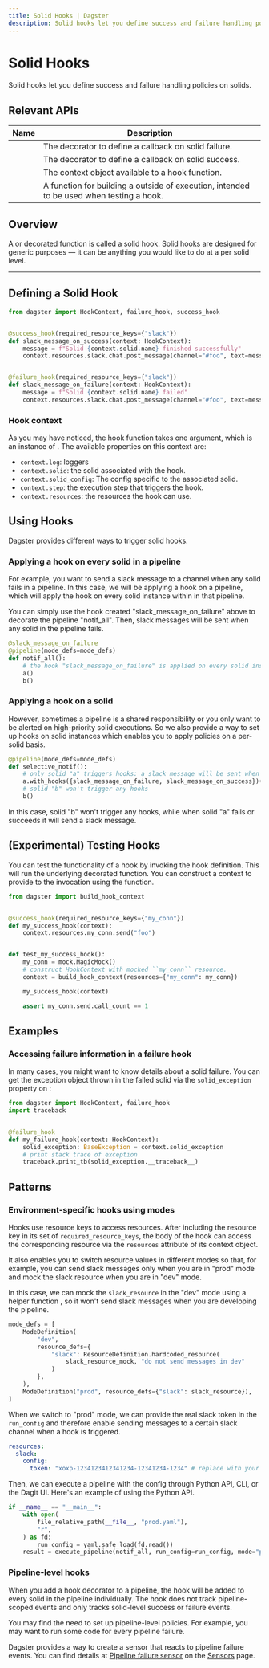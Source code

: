 ```yaml
---
title: Solid Hooks | Dagster
description: Solid hooks let you define success and failure handling policies on solids.
---
```


# Solid Hooks

Solid hooks let you define success and failure handling policies on solids.

## Relevant APIs

| Name                                                          | Description                                                                                                                |
| ------------------------------------------------------------- | -------------------------------------------------------------------------------------------------------------------------- |
| <PyObject module="dagster" object="failure_hook" decorator /> | The decorator to define a callback on solid failure.                                                                       |
| <PyObject module="dagster" object="success_hook" decorator /> | The decorator to define a callback on solid success.                                                                       |
| <PyObject module="dagster" object="HookContext"  />           | The context object available to a hook function.                                                                           |
| <PyObject module="dagster" object="build_hook_context" />     | A function for building a <PyObject object="HookContext" /> outside of execution, intended to be used when testing a hook. |

## Overview

A <PyObject module="dagster" object="success_hook" displayText="@success_hook" /> or <PyObject module="dagster" object="failure_hook" displayText="@failure_hook" /> decorated function is called a solid hook. Solid hooks are designed for generic purposes — it can be anything you would like to do at a per solid level.

---

## Defining a Solid Hook

```python file=/concepts/solids_pipelines/solid_hooks.py startafter=start_repo_marker_0 endbefore=end_repo_marker_0
from dagster import HookContext, failure_hook, success_hook


@success_hook(required_resource_keys={"slack"})
def slack_message_on_success(context: HookContext):
    message = f"Solid {context.solid.name} finished successfully"
    context.resources.slack.chat.post_message(channel="#foo", text=message)


@failure_hook(required_resource_keys={"slack"})
def slack_message_on_failure(context: HookContext):
    message = f"Solid {context.solid.name} failed"
    context.resources.slack.chat.post_message(channel="#foo", text=message)
```

### Hook context

As you may have noticed, the hook function takes one argument, which is an instance of <PyObject module="dagster" object="HookContext" />. The available properties on this context are:

- `context.log`: loggers
- `context.solid`: the solid associated with the hook.
- `context.solid_config`: The config specific to the associated solid.
- `context.step`: the execution step that triggers the hook.
- `context.resources`: the resources the hook can use.

## Using Hooks

Dagster provides different ways to trigger solid hooks.

### Applying a hook on every solid in a pipeline

For example, you want to send a slack message to a channel when any solid fails in a pipeline. In this case, we will be applying a hook on a pipeline, which will apply the hook on every solid instance within in that pipeline.

You can simply use the hook created "slack_message_on_failure" above to decorate the pipeline "notif_all". Then, slack messages will be sent when any solid in the pipeline fails.

```python file=/concepts/solids_pipelines/solid_hooks.py startafter=start_repo_marker_1 endbefore=end_repo_marker_1
@slack_message_on_failure
@pipeline(mode_defs=mode_defs)
def notif_all():
    # the hook "slack_message_on_failure" is applied on every solid instance within this pipeline
    a()
    b()
```

### Applying a hook on a solid

However, sometimes a pipeline is a shared responsibility or you only want to be alerted on high-priority solid executions. So we also provide a way to set up hooks on solid instances which enables you to apply policies on a per-solid basis.

```python file=/concepts/solids_pipelines/solid_hooks.py startafter=start_repo_marker_2 endbefore=end_repo_marker_2
@pipeline(mode_defs=mode_defs)
def selective_notif():
    # only solid "a" triggers hooks: a slack message will be sent when it fails or succeeds
    a.with_hooks({slack_message_on_failure, slack_message_on_success})()
    # solid "b" won't trigger any hooks
    b()
```

In this case, solid "b" won't trigger any hooks, while when solid "a" fails or succeeds it will send a slack message.

## (Experimental) Testing Hooks

You can test the functionality of a hook by invoking the hook definition. This will run the underlying decorated function. You can construct a context to provide to the invocation using the <PyObject object="build_hook_context" /> function.

```python file=/concepts/solids_pipelines/solid_hooks.py startafter=start_testing_hooks endbefore=end_testing_hooks
from dagster import build_hook_context


@success_hook(required_resource_keys={"my_conn"})
def my_success_hook(context):
    context.resources.my_conn.send("foo")


def test_my_success_hook():
    my_conn = mock.MagicMock()
    # construct HookContext with mocked ``my_conn`` resource.
    context = build_hook_context(resources={"my_conn": my_conn})

    my_success_hook(context)

    assert my_conn.send.call_count == 1
```

## Examples

### Accessing failure information in a failure hook

In many cases, you might want to know details about a solid failure. You can get the exception object thrown in the failed solid via the `solid_exception` property on <PyObject module="dagster" object="HookContext" />:

```python file=/concepts/solids_pipelines/solid_hooks_context.py startafter=start_failure_hook_solid_exception endbefore=end_failure_hook_solid_exception
from dagster import HookContext, failure_hook
import traceback


@failure_hook
def my_failure_hook(context: HookContext):
    solid_exception: BaseException = context.solid_exception
    # print stack trace of exception
    traceback.print_tb(solid_exception.__traceback__)
```

## Patterns

### <Check/> Environment-specific hooks using modes

Hooks use resource keys to access resources. After including the resource key in its set of `required_resource_keys`, the body of the hook can access the corresponding resource via the `resources` attribute of its context object.

It also enables you to switch resource values in different modes so that, for example, you can send slack messages only when you are in "prod" mode and mock the slack resource when you are in "dev" mode.

In this case, we can mock the `slack_resource` in the "dev" mode using a helper function <PyObject module="dagster" object="ResourceDefinition" displayText="ResourceDefinition.hardcoded_resource()"/>, so it won't send slack messages when you are developing the pipeline.

```python file=/concepts/solids_pipelines/solid_hooks.py startafter=start_repo_marker_3 endbefore=end_repo_marker_3
mode_defs = [
    ModeDefinition(
        "dev",
        resource_defs={
            "slack": ResourceDefinition.hardcoded_resource(
                slack_resource_mock, "do not send messages in dev"
            )
        },
    ),
    ModeDefinition("prod", resource_defs={"slack": slack_resource}),
]
```

When we switch to "prod" mode, we can provide the real slack token in the `run_config` and therefore enable sending messages to a certain slack channel when a hook is triggered.

```yaml file=/concepts/solids_pipelines/prod_solid_hooks.yaml
resources:
  slack:
    config:
      token: "xoxp-1234123412341234-12341234-1234" # replace with your slack token
```

Then, we can execute a pipeline with the config through Python API, CLI, or the Dagit UI. Here's an example of using the Python API.

```python file=/concepts/solids_pipelines/solid_hooks.py startafter=start_repo_main endbefore=end_repo_main
if __name__ == "__main__":
    with open(
        file_relative_path(__file__, "prod.yaml"),
        "r",
    ) as fd:
        run_config = yaml.safe_load(fd.read())
    result = execute_pipeline(notif_all, run_config=run_config, mode="prod")
```

### <Cross/> Pipeline-level hooks

When you add a hook decorator to a pipeline, the hook will be added to every solid in the pipeline individually. The hook does not track pipeline-scoped events and only tracks solid-level success or failure events.

You may find the need to set up pipeline-level policies. For example, you may want to run some code for every pipeline failure.

Dagster provides a way to create a sensor that reacts to pipeline failure events. You can find details at [Pipeline failure sensor](/concepts/partitions-schedules-sensors/sensors#pipeline-failure-sensor) on the [Sensors](/concepts/partitions-schedules-sensors/sensors) page.

